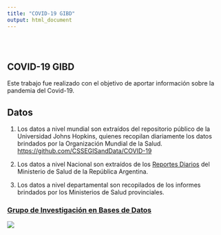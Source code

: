 ```yaml
---
title: "COVID-19 GIBD"
output: html_document
---
```


<style type="text/css">
.title {
  display: none;
}

#getting-started img {
  margin-right: 10px;
}

</style>

<div class="row" style="padding-top: 30px;">
<div class="col-sm-6">


# **COVID-19 GIBD**

Este trabajo fue realizado con el objetivo de aportar información sobre la pandemia del Covid-19.

## Datos

1. Los datos a nivel mundial son extraídos del repositorio público de la Universidad Johns Hopkins, quienes recopilan diariamente los datos brindados por la Organización Mundial de la Salud. [https://github.com/CSSEGISandData/COVID-19](https://github.com/CSSEGISandData/COVID-19)

2. Los datos a nivel Nacional son extraídos de los [Reportes Diarios](https://www.argentina.gob.ar/coronavirus/informe-diario) del Ministerio de Salud de la República Argentina.

3. Los datos a nivel departamental son recopilados de los informes brindados por los Ministerios de Salud provinciales.




</div>
<div class="col-sm-6">

### [Grupo de Investigación en Bases de Datos](http://www.frcu.utn.edu.ar/gibd/)

<a href = "http://www.frcu.utn.edu.ar/gibd/">
![](images/logo.jpg)
</a>
</div>
